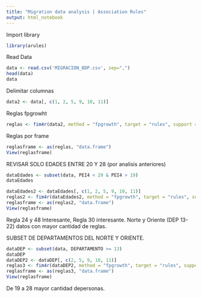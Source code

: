 ```yaml
---
title: "Migration data analysis | Association Rules"
output: html_notebook
---
```


Import library

```r
library(arules)
```

Read Data

```r
data <- read.csv('MIGRACION_BDP.csv', sep=",")
head(data)
data
```

Delimitar columnas

```r
data2 <- data[, c(1, 2, 5, 9, 10, 11)]
```

Reglas fpgrowht

```r
reglas <- fim4r(data2, method = "fpgrowth", target = "rules", support = .1, confidence = .5)
```

Reglas por frame

```r
reglasframe <- as(reglas, "data.frame")
View(reglasframe)
```

REVISAR SOLO EDADES ENTRE 20 Y 28 (por analisis anteriores)

```r
dataEdades <- subset(data, PEI4 < 29 & PEI4 > 19)
dataEdades
```

```r
dataEdades2 <- dataEdades[, c(1, 2, 5, 9, 10, 11)]
reglas2 <- fim4r(dataEdades2, method = "fpgrowth", target = "rules", support = .15, confidence = .4)
reglasframe <- as(reglas2, "data.frame")
View(reglasframe)
```

Regla 24 y 48 Interesante, Regla 30 interesante. Norte y Oriente (DEP 13-22) datos con mayor cantidad de reglas.


SUBSET DE DEPARTAMENTOS DEL NORTE Y ORIENTE.

```r
dataDEP <- subset(data, DEPARTAMENTO >= 13)
dataDEP
dataDEP2 <- dataDEP[, c(2, 5, 9, 10, 11)]
reglas3 <- fim4r(dataDEP2, method = "fpgrowth", target = "rules", support = .15, confidence = .3)
reglasframe <- as(reglas3, "data.frame")
View(reglasframe)
```

De 19 a 28 mayor cantidad depersonas.
